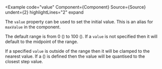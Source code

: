 
<Example
  code="value"
  Component={Component}
  Source={Source}
  undent={2}
  highlightLines="2"
  expand
>
  The `value` property can be used to set the initial value. This is an alias
  for `maxValue` in the <RangeLink/> component.

  The default range is from 0 (<CodeHashLink id="min"/>) to 100
  (<CodeHashLink id="max"/>).  If a `value` is not specified then it will
  default to the midpoint of the range.

  If a specified `value` is outside of the range then it will be clamped to
  the nearest value.  If a (<CodeHashLink id="step"/>) is defined then the
  value will be quantised to the closest step value.
</Example>
